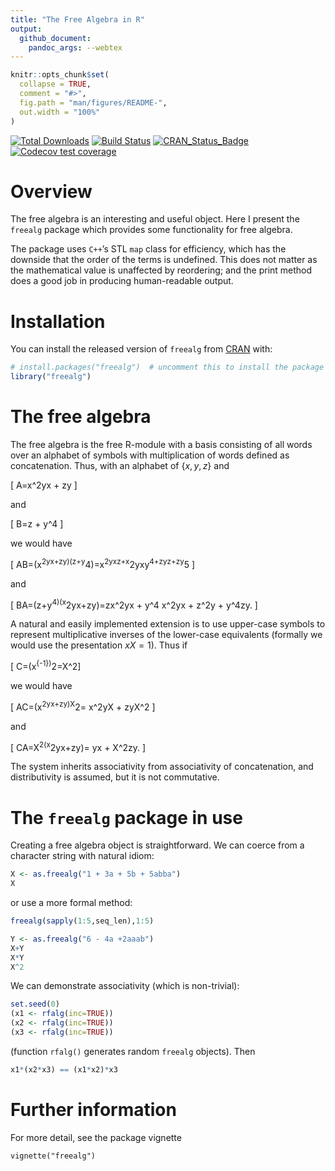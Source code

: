 ```yaml
---
title: "The Free Algebra in R"
output:
  github_document:
    pandoc_args: --webtex
---
```


<!-- README.md is generated from README.Rmd. Please edit that file -->

```r
knitr::opts_chunk$set(
  collapse = TRUE,
  comment = "#>",
  fig.path = "man/figures/README-",
  out.width = "100%"
)
```


<!-- badges: start -->
[![Total Downloads](https://cranlogs.r-pkg.org/badges/grand-total/freealg)](https://CRAN.R-project.org/package=freealg)
[![Build Status](https://travis-ci.org/RobinHankin/freealg.svg?branch=master)](https://travis-ci.org/RobinHankin/freealg)
[![CRAN_Status_Badge](https://www.r-pkg.org/badges/version/freealg)](https://cran.r-project.org/package=freealg)
[![Codecov test coverage](https://codecov.io/gh/RobinHankin/freealg/branch/master/graph/badge.svg)](https://codecov.io/gh/RobinHankin/freealg/branch/master)
<!-- badges: end -->

# Overview

The free algebra is an interesting and useful object.  Here I present
the `freealg` package which provides some functionality for free
algebra.

The package uses `C++`'s STL `map` class for efficiency, which has the
downside that the order of the terms is undefined.  This does not
matter as the mathematical value is unaffected by reordering; and the
print method does a good job in producing human-readable output.


# Installation

You can install the released version of `freealg` from
[CRAN](https://CRAN.R-project.org) with:

```r
# install.packages("freealg")  # uncomment this to install the package
library("freealg")
```

# The free algebra

The free algebra is the free R-module with a basis consisting of all
words over an alphabet of symbols with multiplication of words defined
as concatenation.  Thus, with an alphabet of $\{x,y,z\}$ and

\[
A=\alpha x^2yx + \beta zy
\]

and 

\[
B=\gamma z + \delta y^4
\]

we would have

\[
AB=\left(\alpha x^2yx+\beta zy\right)\left(\gamma z+\delta y^4\right)=\alpha\gamma x^2yxz+\alpha\delta x^2yxy^4+\beta\gamma zyz+\beta\delta zy^5
\]

and

\[
BA=\left(\gamma z+\delta y^4\right)\left(\alpha x^2yx+\beta zy\right)=\alpha\gamma zx^2yx + \alpha\delta y^4 x^2yx + \beta\gamma z^2y + \beta\delta y^4zy.
\]

A natural and easily implemented extension is to use upper-case
symbols to represent multiplicative inverses of the lower-case
equivalents (formally we would use the presentation $xX=1$).  Thus if

\[
C=\epsilon\left(x^{-1}\right)^2=\epsilon X^2\]

we would have 

\[
AC=\left(\alpha x^2yx+\beta zy\right)\epsilon X^2=
\alpha\epsilon x^2yX + \beta\epsilon zyX^2
\]

and 

\[
CA=\epsilon X^2\left(\alpha x^2yx+\beta zy\right)=
\alpha\epsilon yx + \beta\epsilon X^2zy.
\]

The system inherits associativity from associativity of concatenation,
and distributivity is assumed, but it is not commutative.

# The `freealg` package in use

Creating a free algebra object is straightforward.  We can coerce from
a character string with natural idiom:

```r
X <- as.freealg("1 + 3a + 5b + 5abba")
X
```
or use a more formal method:

```r
freealg(sapply(1:5,seq_len),1:5)
```

```r
Y <- as.freealg("6 - 4a +2aaab")
X+Y
X*Y
X^2
```

We can demonstrate associativity (which is non-trivial):

```r
set.seed(0)
(x1 <- rfalg(inc=TRUE))
(x2 <- rfalg(inc=TRUE))
(x3 <- rfalg(inc=TRUE))
```
(function `rfalg()` generates random `freealg` objects).  Then

```r
x1*(x2*x3) == (x1*x2)*x3
```


# Further information

For more detail, see the package vignette

`vignette("freealg")`
